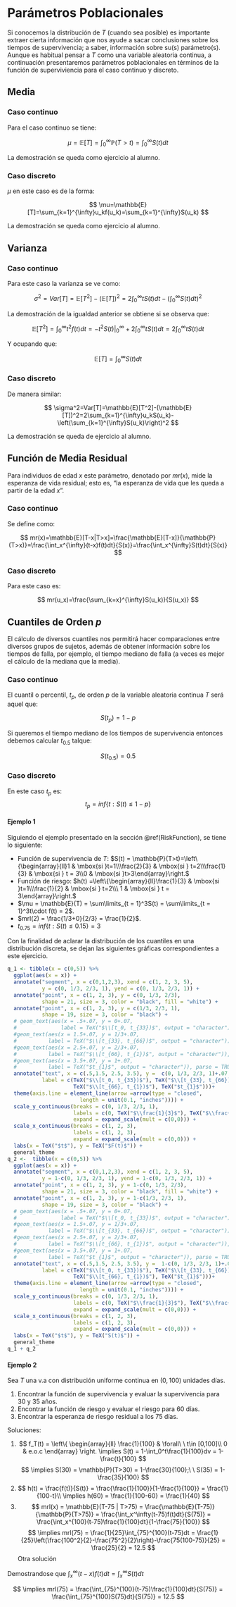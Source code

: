 # Parámetros Poblacionales {#par-poblacionales}

Si conocemos la distribución de $T$ (cuando sea posible) es importante extraer cierta información que nos ayude a sacar conclusiones sobre los tiempos de supervivencia; a saber, información sobre su(s) parámetro(s). Aunque es habitual pensar a $T$ como una variable aleatoria continua, a continuación presentaremos parámetros poblacionales en términos de la función de superviviencia para el caso continuo y discreto.

## Media {#media}

### Caso continuo {-}

Para el caso continuo se tiene:

$$
\mu=\mathbb{E}[T]=\int_{0}^{\infty}\mathbb{P}(T>t)=\int_{0}^{\infty}S(t)dt
$$

La demostración se queda como ejercicio al alumno.

### Caso discreto {-}

$\mu$ en este caso es de la forma:

$$
\mu=\mathbb{E}[T]=\sum_{k=1}^{\infty}u_kf(u_k)=\sum_{k=1}^{\infty}S(u_k)
$$

La demostración se queda como ejercicio al alumno.

## Varianza

### Caso continuo {-}

Para este caso la varianza se ve como:

$$
  \sigma^2=Var[T]=\mathbb{E}[T^2]-(\mathbb{E}[T])^2=2\int_{0}^{\infty}tS(t)dt-\left(\int_{0}^{\infty}S(t)dt\right)^2
$$

La demostración de la igualdad anterior se obtiene si se observa que:

$$
\mathbb{E}[T^2]=\int_{0}^{\infty}t^2f(t)dt=-t^2S(t)|_0^{\infty}+2\int_{0}^{\infty}tS(t)dt=2\int_{0}^{\infty}tS(t)dt
$$

Y ocupando que:

$$
\mathbb{E}[T]=\int_{0}^{\infty}S(t)dt
$$

### Caso discreto {-}

De manera similar:

$$
  \sigma^2=Var[T]=\mathbb{E}[T^2]-(\mathbb{E}[T])^2=2\sum_{k=1}^{\infty}u_kS(u_k)-\left(\sum_{k=1}^{\infty}S(u_k)\right)^2
$$

La demostración se queda de ejercicio al alumno.

## Función de Media Residual

Para individuos de edad $x$ este parámetro, denotado por $mr(x)$, mide la esperanza de vida residual; esto es, "la esperanza de vida que les queda a partir de la edad $x$".

### Caso continuo {-}

Se define como:

$$
mr(x)=\mathbb{E}[T-x|T>x]=\frac{\mathbb{E}[T-x]}{\mathbb{P}(T>x)}=\frac{\int_x^{\infty}(t-x)f(t)dt}{S(x)}=\frac{\int_x^{\infty}S(t)dt}{S(x)}
$$

### Caso discreto {-}

Para este caso es:

$$
mr(u_x)=\frac{\sum_{k=x}^{\infty}S(u_k)}{S(u_x)}
$$

## Cuantiles de Orden $p$

El cálculo de diversos cuantiles nos permitirá hacer comparaciones entre diversos grupos de sujetos, además de obtener información sobre los tiempos de falla, por ejemplo, el tiempo mediano de falla (a veces es mejor el cálculo de la mediana que la media).

### Caso continuo {-}

El cuantil o percentil, $t_p$, de orden $p$ de la variable aleatoria continua $T$ será aquel que:

$$
S(t_p)=1-p
$$

Si queremos el tiempo mediano de los tiempos de supervivencia entonces debemos calcular $t_{0.5}$ talque:

$$
S(t_{0.5})=0.5
$$

### Caso discreto {-}

En este caso $t_p$ es:
$$
t_p=inf\{t: S(t) \leq  1-p\}
$$


#### Ejemplo 1 {-}

Siguiendo el ejemplo presentado en la sección \@ref(RiskFunction), se tiene lo siguiente:

+ Función de supervivencia de $T$: $S(t) = \mathbb{P}(T>t)=\left\{\begin{array}{ll}1 & \mbox{si }t=1\\\frac{2}{3} & \mbox{si } t=2\\\frac{1}{3} & \mbox{si } t = 3\\0 & \mbox{si }t>3\end{array}\right.$
+ Función de riesgo: $h(t) =\left\{\begin{array}{ll}\frac{1}{3} & \mbox{si }t=1\\\frac{1}{2} & \mbox{si } t=2\\\ 1 & \mbox{si } t = 3\end{array}\right.$
+ $\mu = \mathbb{E}(T) = \sum\limits_{t = 1}^3S(t) = \sum\limits_{t = 1}^3t\cdot f(t) = 2$.
+ $mrl(2) = \frac{1/3+0}{2/3} = \frac{1}{2}$.
+ $t_{0.75} = inf\{t: S(t) \leq  0.15\} = 3$

Con la finalidad de aclarar la distribución de los cuantiles en una distribución discreta, se dejan las siguientes gráficas correspondientes a este ejercicio.

```r
q_1 <- tibble(x = c(0,5)) %>% 
  ggplot(aes(x = x)) +
  annotate("segment", x = c(0,1,2,3), xend = c(1, 2, 3, 5), 
           y = c(0, 1/3, 2/3, 1), yend = c(0, 1/3, 2/3, 1)) +
  annotate("point", x = c(1, 2, 3), y = c(0, 1/3, 2/3),
           shape = 21, size = 3, color = "black", fill = "white") +
  annotate("point", x = c(1, 2, 3), y = c(1/3, 2/3, 1),
           shape = 19, size = 3, color = "black") + 
  # geom_text(aes(x = .5+.07, y = 0+.07, 
  #              label = TeX("$\\[t_0, t_{33})$", output = "character")), parse = TRUE)+
  #geom_text(aes(x = 1.5+.07, y = 1/3+.07,
  #          label = TeX("$\\[t_{33}, t_{66})$", output = "character")), parse = TRUE)+
  #geom_text(aes(x = 2.5+.07, y = 2/3+.07,
  #          label = TeX("$\\[t_{66}, t_{1})$", output = "character")), parse = TRUE)+
  #geom_text(aes(x = 3.5+.07, y = 1+.07,
  #          label = TeX("$t_{1}$", output = "character")), parse = TRUE)+
  annotate("text", x = c(.5,1.5, 2.5, 3.5), y =  c(0, 1/3, 2/3, 1)+.07, 
           label = c(TeX("$\\[t_0, t_{33})$"), TeX("$\\[t_{33}, t_{66})$"),
                     TeX("$\\[t_{66}, t_{1})$"), TeX("$t_{1}$")))+
  theme(axis.line = element_line(arrow =arrow(type = "closed", 
                       length = unit(0.1, "inches")))) +
  scale_y_continuous(breaks = c(0, 1/3, 2/3, 1), 
                     labels = c(0, TeX("$\\frac{1}{3}$"), TeX("$\\frac{2}{3}$"), "1"), limits = c(-.1,1.7), 
                     expand = expand_scale(mult = c(0,0))) +
  scale_x_continuous(breaks = c(1, 2, 3), 
                     labels = c(1, 2, 3), 
                     expand = expand_scale(mult = c(0,0))) +
  labs(x = TeX("$t$"), y = TeX("$F(t)$")) + 
  general_theme
q_2 <-  tibble(x = c(0,5)) %>% 
  ggplot(aes(x = x)) +
  annotate("segment", x = c(0,1,2,3), xend = c(1, 2, 3, 5), 
           y = 1-c(0, 1/3, 2/3, 1), yend = 1-c(0, 1/3, 2/3, 1)) +
  annotate("point", x = c(1, 2, 3), y = 1-c(0, 1/3, 2/3),
           shape = 21, size = 3, color = "black", fill = "white") +
  annotate("point", x = c(1, 2, 3), y = 1-c(1/3, 2/3, 1),
           shape = 19, size = 3, color = "black") + 
  # geom_text(aes(x = .5+.07, y = 0+.07, 
  #              label = TeX("$\\[t_0, t_{33})$", output = "character")), parse = TRUE)+
  #geom_text(aes(x = 1.5+.07, y = 1/3+.07,
  #          label = TeX("$\\[t_{33}, t_{66})$", output = "character")), parse = TRUE)+
  #geom_text(aes(x = 2.5+.07, y = 2/3+.07,
  #          label = TeX("$\\[t_{66}, t_{1})$", output = "character")), parse = TRUE)+
  #geom_text(aes(x = 3.5+.07, y = 1+.07,
  #          label = TeX("$t_{1}$", output = "character")), parse = TRUE)+
  annotate("text", x = c(.5,1.5, 2.5, 3.5), y =  1-c(0, 1/3, 2/3, 1)+.07, 
           label = c(TeX("$\\[t_0, t_{33})$"), TeX("$\\[t_{33}, t_{66})$"),
                     TeX("$\\[t_{66}, t_{1})$"), TeX("$t_{1}$")))+
  theme(axis.line = element_line(arrow =arrow(type = "closed", 
                       length = unit(0.1, "inches")))) +
  scale_y_continuous(breaks = c(0, 1/3, 2/3, 1), 
                     labels = c(0, TeX("$\\frac{1}{3}$"), TeX("$\\frac{2}{3}$"), "1"), limits = c(-.1,1.7), 
                     expand = expand_scale(mult = c(0,0))) +
  scale_x_continuous(breaks = c(1, 2, 3), 
                     labels = c(1, 2, 3), 
                     expand = expand_scale(mult = c(0,0))) +
  labs(x = TeX("$t$"), y = TeX("S(t)$")) + 
  general_theme
q_1 + q_2
```

#### Ejemplo 2 {-}

Sea $T$ una v.a con distribución uniforme continua en $(0,100)$ unidades días.

1. Encontrar la función de supervivencia y evaluar la supervivencia para 30 y 35 años.
2. Encontrar la función de riesgo y evaluar el riesgo para 60 días.
3. Encontrar la esperanza de riesgo residual a los 75 días.

Soluciones:

1.
$$
f_T(t) = \left\{
\begin{array}{ll}
\frac{1}{100} & \forall\ \ t\in [0,100]\\
0 & e.o.c
\end{array}
\right.
\implies S(t) = 1-\int_0^t\frac{1}{100}dv = 1-\frac{t}{100}
$$
$$
\implies S(30) = \mathbb{P}(T>30) = 1-\frac{30}{100};\ \  S(35) = 1- \frac{35}{100}
$$
2. 
$$
h(t) = \frac{f(t)}{S(t)} = \frac{\frac{1}{100}}{1-\frac{1}{100}} = \frac{1}{100-t}\\
\implies h(60) = \frac{1}{100-60} = \frac{1}{40}
$$
3.
$$
mrl(x) = \mathbb{E}(T-75 | T>75) = \frac{\mathbb{E}(T-75)}{\mathbb{P}(T>75)} = \frac{\int_x^\infty(t-75)f(t)dt}{S(75)} = \frac{\int_x^{100}(t-75)\frac{1}{100}dt}{1-\frac{75}{100}}
$$
$$
\implies mrl(75) = \frac{1}{25}\int_{75}^{100}(t-75)dt = \frac{1}{25}\left(\frac{100^2}{2}-\frac{75^2}{2}\right)-\frac{75(100-75)}{25} = \frac{25}{2} = 12.5
$$
Otra solución

Demostrandose que $\int_x^\infty(t-x)f(t) dt = \int_x^\infty S(t)dt$

$$
\implies mrl(75) = \frac{\int_{75}^{100}(t-75)\frac{1}{100}dt}{S(75)} = \frac{\int_{75}^{100}S(75)dt}{S(75)} = 12.5
$$